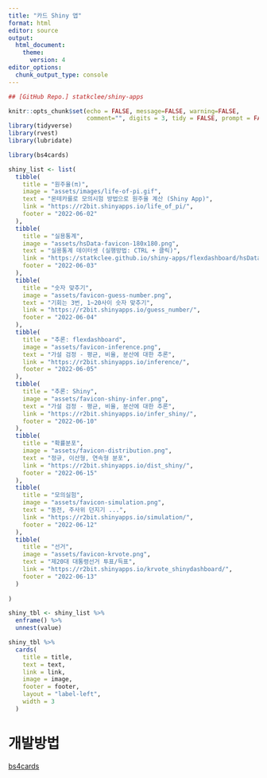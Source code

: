 ```yaml
---
title: "카드 Shiny 앱"
format: html
editor: source
output:
  html_document:
    theme:
      version: 4
editor_options: 
  chunk_output_type: console
---
```


```r
## [GitHub Repo.] statkclee/shiny-apps

knitr::opts_chunk$set(echo = FALSE, message=FALSE, warning=FALSE,
                      comment="", digits = 3, tidy = FALSE, prompt = FALSE, fig.align = 'center')
library(tidyverse)
library(rvest)
library(lubridate)
```




```r
library(bs4cards)

shiny_list <- list(
  tibble(
    title = "원주율(π)",
    image = "assets/images/life-of-pi.gif",
    text = "몬테카를로 모의시험 방법으로 원주율 계산 (Shiny App)",
    link = "https://r2bit.shinyapps.io/life_of_pi/",
    footer = "2022-06-02"
  ),
  tibble(
    title = "실용통계",
    image = "assets/hsData-favicon-180x180.png",
    text = "실용통계 데이터셋 (실행방법: CTRL + 클릭)",
    link = "https://statkclee.github.io/shiny-apps/flexdashboard/hsData.html",
    footer = "2022-06-03"
  ),
  tibble(
    title = "숫자 맞추기",
    image = "assets/favicon-guess-number.png",
    text = "기회는 3번, 1~20사이 숫자 맞추기",
    link = "https://r2bit.shinyapps.io/guess_number/",
    footer = "2022-06-04"
  ),
  tibble(
    title = "추론: flexdashboard",
    image = "assets/favicon-inference.png",
    text = "가설 검정 - 평균, 비율, 분산에 대한 추론",
    link = "https://r2bit.shinyapps.io/inference/",
    footer = "2022-06-05"
  ),
  tibble(
    title = "추론: Shiny",
    image = "assets/favicon-shiny-infer.png",
    text = "가설 검정 - 평균, 비율, 분산에 대한 추론",
    link = "https://r2bit.shinyapps.io/infer_shiny/",
    footer = "2022-06-10"
  ),
  tibble(
    title = "확률분포",
    image = "assets/favicon-distribution.png",
    text = "정규, 이산형, 연속형 분포",
    link = "https://r2bit.shinyapps.io/dist_shiny/",
    footer = "2022-06-15"
  ),  
  tibble(
    title = "모의실험",
    image = "assets/favicon-simulation.png",
    text = "동전, 주사위 던지기 ...",
    link = "https://r2bit.shinyapps.io/simulation/",
    footer = "2022-06-12"
  ),
  tibble(
    title = "선거",
    image = "assets/favicon-krvote.png",
    text = "제20대 대통령선거 투표/득표",
    link = "https://r2bit.shinyapps.io/krvote_shinydashboard/",
    footer = "2022-06-13"
  )       
  
)

shiny_tbl <- shiny_list %>% 
  enframe() %>% 
  unnest(value)

shiny_tbl %>% 
  cards(
    title = title,
    text = text,
    link = link,
    image = image,
    footer = footer,
    layout = "label-left", 
    width = 3
  )
```


# 개발방법 

[bs4cards](https://bs4cards.djnavarro.net/articles/articles/layouts.html)

